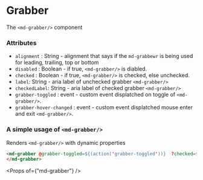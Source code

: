 
# Grabber

The `<md-grabber/>` component

### Attributes

- `alignment` : String - alignment that says if the `md-grabbewr` is being used for leading, trailing, top or bottom
- `disabled` : Boolean - if true, `<md-grabber/>` is diabled.
- `checked` : Boolean - if true, `<md-grabber/>` is checked, else unchecked.
- `label`: String - aria label of unchecked grabber `<md-grabber/>`
- `checkedLabel`: String - aria label of checked grabber `<md-grabber/>`
- `grabber-toggled` : event - custom event displatched on toggle of `<md-grabber/>`.
- `grabber-hover-changed` : event - custom event displatched mouse enter and exit `<md-grabber/>`.

### A simple usage of `<md-grabber/>`

Renders `<md-grabber/>` with dynamic properties

```html
<md-grabber @grabber-toggled=${(action('grabber-toggled'))}  ?checked=${true} ?disabled=${false} label="Expand" checkedLabel="collapse">
</md-grabber>
```

<Props of={"md-grabber"} />
